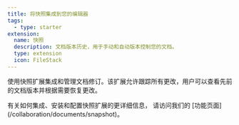 ```yaml
---
title: 将快照集成到您的编辑器
tags:
  - type: starter
extension:
  name: 快照
  description: 文档版本历史，用于手动和自动版本控制您的文档。
  type: extension
  icon: FileStack
---
```



使用快照扩展集成和管理文档修订。该扩展允许跟踪所有更改，用户可以查看先前的文档版本并根据需要恢复更改。

<Callout title="更多细节" variant="hint">
  有关如何集成、安装和配置快照扩展的更详细信息，
  请访问我们的 [功能页面](/collaboration/documents/snapshot)。
</Callout>

<CodeDemo isPro path="/Extensions/Snapshot" />